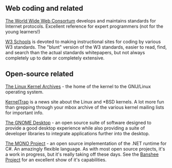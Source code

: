 ==Web coding and related==
[http://www.w3.org The World Wide Web Consortum] develops and maintains standards for Internet protocols.  Excellent reference for expert programmers (not for the young learners!)

[http://www.w3schools.org W3 Schools] is devoted to making instructional sites for coding by various W3 standards.  The "blunt" version of the W3 standards, easier to read, find, and search than the actual standards whitepapers, but not always completely up to date or completely extensive.

==Open-source related==
[http://www.kernel.org The Linux Kernel Archives] - the home of the kernel to the GNU/Linux operating system.

[http://www.kerneltrap.org KernelTrap] is a news site about the Linux and *BSD kernels.  A lot more fun than grepping through your mbox archive of the various kernel mailing lists for important info.

[http://www.gnome.org The GNOME Desktop] - an open source suite of software designed to provide a good desktop experience while also providing a suite of developer libraries to integrate applications further into the desktop.

[http://www.mono-project.org The MONO Project] - an open source implementation of the .NET runtime for C#.  An amazingly flexible language.  As with most open source projects, it's a work in progress, but it's really taking off these days.  See the [http://www.banshee-project.org Banshee Project] for an excellent show of it's capabilities.